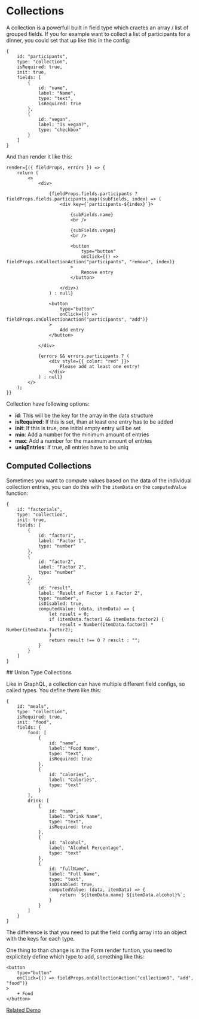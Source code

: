 # Collections

A collection is a powerfull built in field type which craetes an array / list of grouped fields. If you for example 
want to collect a list of participants for a dinner, you could set that up like this in the config:

```
{
    id: "participants",
    type: "collection",
    isRequired: true,
    init: true,
    fields: [
        {
            id: "name",
            label: "Name",
            type: "text",
            isRequired: true
        },
        {
            id: "vegan",
            label: "Is vegan?",
            type: "checkbox"
        }
    ]
}
```

And than render it like this:

```
render={({ fieldProps, errors }) => {
    return (
        <>
            <div>

                {fieldProps.fields.participants ? fieldProps.fields.participants.map((subFields, index) => (
                    <div key={`participants-${index}`}>

                        {subFields.name}
                        <br />

                        {subFields.vegan}
                        <br />

                        <button
                            type="button"
                            onClick={() => fieldProps.onCollectionAction("participants", "remove", index)}
                        >
                            Remove entry
                        </button>

                    </div>)
                ) : null}

                <button
                    type="button"
                    onClick={() => fieldProps.onCollectionAction("participants", "add")}
                >
                    Add entry
                </button>

            </div>

            {errors && errors.participants ? (
                <div style={{ color: "red" }}>
                    Please add at least one entry!
                </div>
            ) : null}
        </>
    );
}}
```

Collection have following options:

- **id**: This will be the key for the array in the data structure
- **isRequired**: If this is set, than at least one entry has to be added
- **init**: If this is true, one initial empty entry will be set
- **min**: Add a number for the minimum amount of entries
- **max**: Add a number for the maximum amount of entries
- **uniqEntries**: If true, all entries have to be uniq

## Computed Collections

Sometimes you want to compute values based on the data of the individual collection entries, you can do this with 
the `itemData` on the `computedValue` function:

```
{
    id: "factorials",
    type: "collection",
    init: true,
    fields: [
        {
            id: "factor1",
            label: "Factor 1",
            type: "number"
        },
        {
            id: "factor2",
            label: "Factor 2",
            type: "number"
        },
        {
            id: "result",
            label: "Result of Factor 1 x Factor 2",
            type: "number",
            isDisabled: true,
            computedValue: (data, itemData) => {
                let result = 0;
                if (itemData.factor1 && itemData.factor2) {
                    result = Number(itemData.factor1) * Number(itemData.factor2);
                }
                return result !== 0 ? result : "";
            }
        }
    ]
}
```

## Union Type Collections

Like in GraphQL, a collection can have multiple different field configs, so called types. You define them like this:

```
{
    id: "meals",
    type: "collection",
    isRequired: true,
    init: "food",
    fields: {
        food: [
            {
                id: "name",
                label: "Food Name",
                type: "text",
                isRequired: true
            },
            {
                id: "calories",
                label: "Calories",
                type: "text"
            }
        ],
        drink: [
            {
                id: "name",
                label: "Drink Name",
                type: "text",
                isRequired: true
            },
            {
                id: "alcohol",
                label: "Alcohol Percentage",
                type: "text"
            },
            {
                id: "fullName",
                label: "Full Name",
                type: "text",
                isDisabled: true,
                computedValue: (data, itemData) => {
                    return `${itemData.name} ${itemData.alcohol}%`;
                }
            }
        ]
    }
}
```

The difference is that you need to put the field config array into an object with the keys for each type.

One thing to than change is in the Form render funtion, you need to explicitely define which type to add, something like this:

```
<button
    type="button"
    onClick={() => fieldProps.onCollectionAction("collection9", "add", "food")}
>
    + Food
</button>
```

[Related Demo](https://stages-demo.vercel.app/collections)